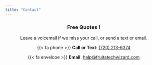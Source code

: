```yaml
---
title: "Contact"
---
```


::: {style="text-align: center"}

### Free Quotes !

Leave a voicemail if we miss your call, or send a text or email.

{{< fa phone >}} **Call or Text**: [(720) 213-6374](tel:+17202136374)

{{< fa envelope >}} **Email**: [help@fruitatechwizard.com](mailto:help@fruitatechwizard.com)

:::
